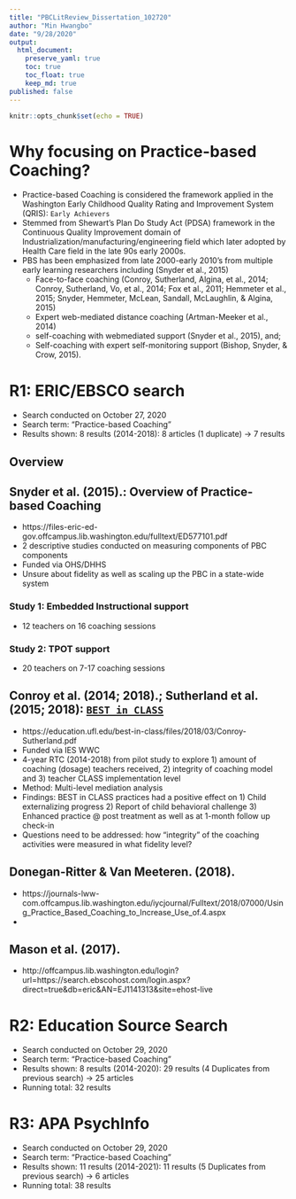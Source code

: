 ```yaml
---
title: "PBCLitReview_Dissertation_102720"
author: "Min Hwangbo"
date: "9/28/2020"
output:
  html_document:
    preserve_yaml: true
    toc: true
    toc_float: true
    keep_md: true
published: false
---
```


```r
knitr::opts_chunk$set(echo = TRUE)
```

# Why focusing on Practice-based Coaching?

* Practice-based Coaching is considered the framework applied in the Washington Early Childhood Quality Rating and Improvement System (QRIS): `Early Achievers`
* Stemmed from Shewart's Plan Do Study Act (PDSA) framework in the Continuous Quality Improvement domain of Industrialization/manufacturing/engineering field which later adopted by Health Care field in the late 90s early 2000s.
* PBS has been emphasized from late 2000-early 2010's from multiple early learning researchers including (Snyder et al., 2015)
  * Face-to-face coaching (Conroy, Sutherland, Algina, et al., 2014; Conroy, Sutherland, Vo, et al., 2014; Fox et al., 2011; Hemmeter et al., 2015; Snyder, Hemmeter, McLean, Sandall, McLaughlin, & Algina, 2015)
  * Expert web-mediated distance coaching (Artman-Meeker et al., 2014)
  * self-coaching with webmediated support (Snyder et al., 2015), and;
  * Self-coaching with expert self-monitoring support (Bishop, Snyder, & Crow, 2015). 


# R1: ERIC/EBSCO search
* Search conducted on October 27, 2020
* Search term: "Practice-based Coaching"
* Results shown: 8 results (2014-2018): 8 articles (1 duplicate) -> 7 results


## Overview

## Snyder et al. (2015).: Overview of Practice-based Coaching
* https://files-eric-ed-gov.offcampus.lib.washington.edu/fulltext/ED577101.pdf
* 2 descriptive studies conducted on measuring components of PBC components
* Funded via OHS/DHHS
* Unsure about fidelity as well as scaling up the PBC in a state-wide system

### Study 1: Embedded Instructional support
* 12 teachers on 16 coaching sessions

### Study 2: TPOT support
* 20 teachers on 7-17 coaching sessions

## Conroy et al. (2014; 2018).; Sutherland et al.(2015; 2018): [`BEST in CLASS`](https://education.ufl.edu/best-in-class/)
* https://education.ufl.edu/best-in-class/files/2018/03/Conroy-Sutherland.pdf
* Funded via IES WWC
* 4-year RTC (2014-2018) from pilot study to explore 1) amount of coaching (dosage) teachers received, 2) integrity of coaching model and 3) teacher CLASS implementation level
* Method: Multi-level mediation analysis
* Findings: BEST in CLASS practices had a positive effect on 1) Child externalizing progress 2) Report of child behavioral challenge 3) Enhanced practice @ post treatment as well as at 1-month follow up check-in
* Questions need to be addressed: how "integrity" of the coaching activities were measured in what fidelity level?

## Donegan-Ritter & Van Meeteren. (2018).
* https://journals-lww-com.offcampus.lib.washington.edu/iycjournal/Fulltext/2018/07000/Using_Practice_Based_Coaching_to_Increase_Use_of.4.aspx
*

## Mason et al. (2017).
* http://offcampus.lib.washington.edu/login?url=https://search.ebscohost.com/login.aspx?direct=true&db=eric&AN=EJ1141313&site=ehost-live

# R2: Education Source Search

* Search conducted on October 29, 2020
* Search term: "Practice-based Coaching"
* Results shown: 8 results (2014-2020): 29 results (4 Duplicates from previous search) -> 25 articles
* Running total: 32 results


# R3: APA PsychInfo

* Search conducted on October 29, 2020
* Search term: "Practice-based Coaching"
* Results shown: 11 results (2014-2021): 11 results (5 Duplicates from previous search) -> 6 articles
* Running total: 38 results




